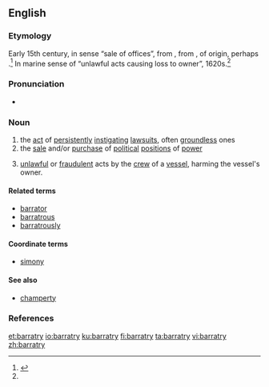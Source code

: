 ==English==
{{wikipedia}}

===Etymology===
Early 15th century, in sense “sale of offices”, from {{etyl|fro|en}} {{term|baraterie||deceit, trickery|lang=fro}}, from {{term|barat||fraud, deceit, trickery|lang=fro}}, of {{unk.|en}} origin, perhaps {{etyl|cel|en}}.<ref name="oetyld">{{R:Online Etymology Dictionary}}</ref> In marine sense of “unlawful acts causing loss to owner”, 1620s.<ref name="oetyld" />

===Pronunciation===
* {{IPA|/ˈbæɹətɹi/|lang=en}}

===Noun===
{{en-noun|barratries}}

# the [[act]] of [[persistently]] [[instigate|instigating]] [[lawsuit]]s, often [[groundless]] ones
# the [[sale]] and/or [[purchase]] of [[political]] [[position]]s of [[power]]
# {{context|admiralty|_|legal|lang=en}} [[unlawful]] or [[fraudulent]] acts by the [[crew]] of a [[vessel]], harming the vessel's owner.

====Related terms====
* [[barrator]]
* [[barratrous]]
* [[barratrously]]

====Coordinate terms====
* {{sense|sale or purchase of positions of power}} [[simony]]

====See also====
* [[champerty]]

===References===
<references/>

[[et:barratry]]
[[io:barratry]]
[[ku:barratry]]
[[fi:barratry]]
[[ta:barratry]]
[[vi:barratry]]
[[zh:barratry]]